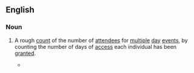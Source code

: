 ==English==

===Noun===
{{en-noun|-}}

# {{lb|en|event organization}} A rough [[count]] of the number of [[attendees]] for [[multiple]] [[day]] [[events]], by counting the number of days of [[access]] each individual has been [[granted]].
#* {{quote-text|year=2002|author=Terrel L. Rhodes|title=The Public Manager Case Book: Making Decisions in a Complex World|page=146|passage=The Hornets had a 27% drop in per game '''turnstile attendance''' during the season, whereas the league's average drop was 2.2%.}}